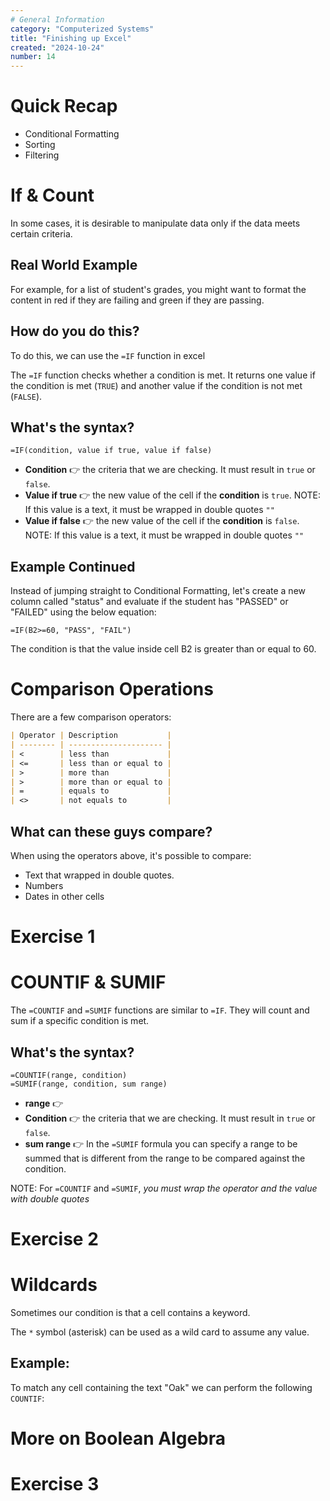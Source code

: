 ```yaml
---
# General Information
category: "Computerized Systems"
title: "Finishing up Excel"
created: "2024-10-24"
number: 14
---
```


# Quick Recap

- Conditional Formatting
- Sorting
- Filtering

# If & Count

In some cases, it is desirable to manipulate data only if the data meets certain criteria.

## Real World Example

For example, for a list of student's grades, you might want to format the content in red if they are failing and green if they are passing.

## How do you do this?

To do this, we can use the `=IF` function in excel

The `=IF` function checks whether a condition is met. It returns one value if the condition is met (`TRUE`) and another value if the condition is not met (`FALSE`).

## What's the syntax?

```excel
=IF(condition, value if true, value if false)
```

- **Condition** 👉 the criteria that we are checking. It must result in `true` or `false`.
- **Value if true** 👉 the new value of the cell if the **condition** is `true`. NOTE: If this value is a text, it must be wrapped in double quotes `""`
- **Value if false** 👉 the new value of the cell if the **condition** is `false`. NOTE: If this value is a text, it must be wrapped in double quotes `""`

## Example Continued

Instead of jumping straight to Conditional Formatting, let's create a new column called "status" and evaluate if the student has "PASSED" or "FAILED" using the below equation:

```excel
=IF(B2>=60, "PASS", "FAIL")
```

The condition is that the value inside cell B2 is greater than or equal to 60.

# Comparison Operations

There are a few comparison operators:

```md
| Operator | Description           |
| -------- | --------------------- |
| <        | less than             |
| <=       | less than or equal to |
| >        | more than             |
| >        | more than or equal to |
| =        | equals to             |
| <>       | not equals to         |
```

## What can these guys compare?

When using the operators above, it's possible to compare:

- Text that wrapped in double quotes.
- Numbers
- Dates in other cells

# Exercise 1

# COUNTIF & SUMIF

The `=COUNTIF` and `=SUMIF` functions are similar to `=IF`. They will count and sum if a specific condition is met.

## What's the syntax?

```excel
=COUNTIF(range, condition)
=SUMIF(range, condition, sum range)
```

- **range** 👉
- **Condition** 👉 the criteria that we are checking. It must result in `true` or `false`.
- **sum range** 👉 In the `=SUMIF` formula you can specify a range to be summed that is different from the range to be compared against the condition.

NOTE: For `=COUNTIF` and `=SUMIF`, _you must wrap the operator and the value with double quotes_

# Exercise 2

# Wildcards

Sometimes our condition is that a cell contains a keyword.

The `*` symbol (asterisk) can be used as a wild card to assume any value.

## Example:

To match any cell containing the text "Oak" we can perform the following `COUNTIF`:

# More on Boolean Algebra

# Exercise 3
